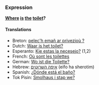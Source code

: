 ===Expression===
'''[[Where]] [[is]] [[the]] [[toilet]]?'''

====Translations====
*Breton: [[pelec'h emañ ar privezioù ?]]
*Dutch: [[media:Waar_is_het_toilet.ogg|Waar is het toilet?]]
*Esperanto: [[Kie estas la necesejo?]] (1,2)
*French: [[Où sont les toilettes]]
*German: [[Wo ist die Toilette?]]
*Hebrew: [[איפה השרוטים]] (eifo ha sherotim)
*Spanish: [[¿Dónde está el baño?]]
*Tok Pisin: [[Smolhaus i stap we?]]